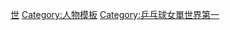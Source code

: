 {{navbox
|title = [[乒乓球女單世界第一列表|歷任ITTF世界排名第一的乒乓球女子單打選手（1987-）]]
|name  = 乒乓球女單世界第一
|titlestyle=background:orange; color:white;
|list1 = {{flagicon|CHN}} [[耿丽娟]]{{To}}{{flagicon|CHN}} [[何智丽]]{{To}}{{flagicon|CHN}} [[乔红]]{{To}}{{flagicon|CHN}} [[邓亚萍]]{{To}}{{flagicon|CHN}} [[王楠]]{{To}} {{flagicon|CHN}} [[张怡宁]]{{To}} {{flagicon|CHN}} [[郭跃]]{{To}} {{flagicon|CHN}} [[李晓霞]]{{To}} {{flagicon|CHN}} [[劉詩雯]] {{To}} {{flagicon|CHN}} [[郭焱]] {{To}} {{flagicon|CHN}} [[丁宁]] {{To}} {{flagicon|CHN}} [[朱雨玲]] {{To}} {{flagicon|CHN}} [[陳夢]] {{To}} {{flagicon|CHN}} [[孫穎莎]]
</div>
'''*本名單以選手首次取得這一成績的時間先後為序'''
}}<noinclude>
[[Category:乒乓球模板|世]]
[[Category:人物模板]]
</noinclude>

[[Category:乒乓球女單世界第一]]